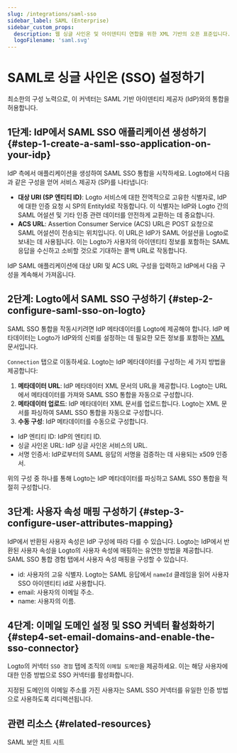 ```yaml
---
slug: /integrations/saml-sso
sidebar_label: SAML (Enterprise)
sidebar_custom_props:
  description: 웹 싱글 사인온 및 아이덴티티 연합을 위한 XML 기반의 오픈 표준입니다.
  logoFilename: 'saml.svg'
---
```



# SAML로 싱글 사인온 (SSO) 설정하기

최소한의 구성 노력으로, 이 커넥터는 SAML 기반 아이덴티티 제공자 (IdP)와의 통합을 허용합니다.

<GuideTip />

## 1단계: IdP에서 SAML SSO 애플리케이션 생성하기 \{#step-1-create-a-saml-sso-application-on-your-idp}

IdP 측에서 애플리케이션을 생성하여 SAML SSO 통합을 시작하세요. Logto에서 다음과 같은 구성을 얻어 서비스 제공자 (SP)를 나타냅니다:

- **대상 URI (SP 엔티티 ID)**: Logto 서비스에 대한 전역적으로 고유한 식별자로, IdP에 대한 인증 요청 시 SP의 EntityId로 작동합니다. 이 식별자는 IdP와 Logto 간의 SAML 어설션 및 기타 인증 관련 데이터를 안전하게 교환하는 데 중요합니다.
- **ACS URL**: Assertion Consumer Service (ACS) URL은 POST 요청으로 SAML 어설션이 전송되는 위치입니다. 이 URL은 IdP가 SAML 어설션을 Logto로 보내는 데 사용됩니다. 이는 Logto가 사용자의 아이덴티티 정보를 포함하는 SAML 응답을 수신하고 소비할 것으로 기대하는 콜백 URL로 작동합니다.

IdP SAML 애플리케이션에 대상 URI 및 ACS URL 구성을 입력하고 IdP에서 다음 구성을 계속해서 가져옵니다.

## 2단계: Logto에서 SAML SSO 구성하기 \{#step-2-configure-saml-sso-on-logto}

SAML SSO 통합을 작동시키려면 IdP 메타데이터를 Logto에 제공해야 합니다. IdP 메타데이터는 Logto가 IdP와의 신뢰를 설정하는 데 필요한 모든 정보를 포함하는 [XML](https://blog.logto.io/what-is-xml) 문서입니다.

`Connection` 탭으로 이동하세요. Logto는 IdP 메타데이터를 구성하는 세 가지 방법을 제공합니다:

1. **메타데이터 URL**: IdP 메타데이터 XML 문서의 URL을 제공합니다. Logto는 URL에서 메타데이터를 가져와 SAML SSO 통합을 자동으로 구성합니다.
2. **메타데이터 업로드**: IdP 메타데이터 XML 문서를 업로드합니다. Logto는 XML 문서를 파싱하여 SAML SSO 통합을 자동으로 구성합니다.
3. **수동 구성**: IdP 메타데이터를 수동으로 구성합니다.

- IdP 엔티티 ID: IdP의 엔티티 ID.
- 싱글 사인온 URL: IdP 싱글 사인온 서비스의 URL.
- 서명 인증서: IdP로부터의 SAML 응답의 서명을 검증하는 데 사용되는 x509 인증서.

위의 구성 중 하나를 통해 Logto는 IdP 메타데이터를 파싱하고 SAML SSO 통합을 적절히 구성합니다.

## 3단계: 사용자 속성 매핑 구성하기 \{#step-3-configure-user-attributes-mapping}

IdP에서 반환된 사용자 속성은 IdP 구성에 따라 다를 수 있습니다. Logto는 IdP에서 반환된 사용자 속성을 Logto의 사용자 속성에 매핑하는 유연한 방법을 제공합니다. SAML SSO 통합 경험 탭에서 사용자 속성 매핑을 구성할 수 있습니다.

- id: 사용자의 고유 식별자. Logto는 SAML 응답에서 `nameId` 클레임을 읽어 사용자 SSO 아이덴티티 id로 사용합니다.
- email: 사용자의 이메일 주소.
- name: 사용자의 이름.

## 4단계: 이메일 도메인 설정 및 SSO 커넥터 활성화하기 \{#step4-set-email-domains-and-enable-the-sso-connector}

Logto의 커넥터 `SSO 경험` 탭에 조직의 `이메일 도메인`을 제공하세요. 이는 해당 사용자에 대한 인증 방법으로 SSO 커넥터를 활성화합니다.

지정된 도메인의 이메일 주소를 가진 사용자는 SAML SSO 커넥터를 유일한 인증 방법으로 사용하도록 리디렉션됩니다.

## 관련 리소스 \{#related-resources}

<Url href="https://blog.logto.io/saml-security-cheat-sheet">SAML 보안 치트 시트</Url>
